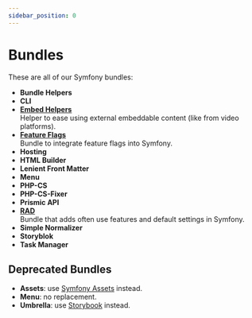 ```yaml
---
sidebar_position: 0
---
```


# Bundles

These are all of our Symfony bundles:


- **Bundle Helpers**
- **CLI**
- [**Embed Helpers**](./embed-helpers)<br />
  Helper to ease using external embeddable content (like from video platforms).
- [**Feature Flags**](./feature-flags)<br/>
  Bundle to integrate feature flags into Symfony.
- **Hosting**
- **HTML Builder**
- **Lenient Front Matter**
- **Menu**
- **PHP-CS**
- **PHP-CS-Fixer**
- **Prismic API**
- [**RAD**](./rad)<br />
  Bundle that adds often use features and default settings in Symfony.
- **Simple Normalizer**
- **Storyblok**
- **Task Manager**


## Deprecated Bundles

- **Assets**: use [Symfony Assets] instead.
- **Menu**: no replacement.
- **Umbrella**: use [Storybook] instead.



[Symfony Assets]: https://symfony.com/doc/current/components/asset.html
[Storybook]: https://storybook.js.org/
